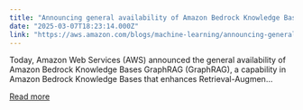 ```yaml
---
title: "Announcing general availability of Amazon Bedrock Knowledge Bases GraphRAG with Amazon Neptune Analytics"
date: "2025-03-07T18:23:14.000Z"
link: "https://aws.amazon.com/blogs/machine-learning/announcing-general-availability-of-amazon-bedrock-knowledge-bases-graphrag-with-amazon-neptune-analytics/"
---
```


Today, Amazon Web Services (AWS) announced the general availability of Amazon Bedrock Knowledge Bases GraphRAG (GraphRAG), a capability in Amazon Bedrock Knowledge Bases that enhances Retrieval-Augmen...

[Read more](https://aws.amazon.com/blogs/machine-learning/announcing-general-availability-of-amazon-bedrock-knowledge-bases-graphrag-with-amazon-neptune-analytics/)

